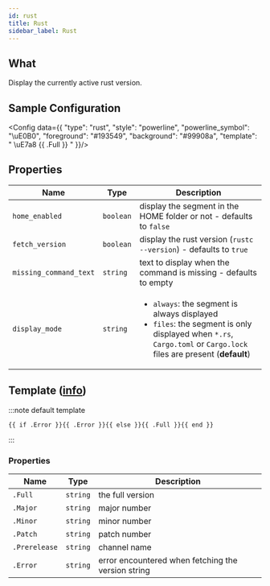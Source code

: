 ```yaml
---
id: rust
title: Rust
sidebar_label: Rust
---
```


## What

Display the currently active rust version.

## Sample Configuration


<Config data={{
  "type": "rust",
  "style": "powerline",
  "powerline_symbol": "\uE0B0",
  "foreground": "#193549",
  "background": "#99908a",
  "template": " \uE7a8 {{ .Full }} "
}}/>

## Properties

| Name                   | Type      | Description                                                                                                                                                                          |
| ---------------------- | --------- | ------------------------------------------------------------------------------------------------------------------------------------------------------------------------------------ |
| `home_enabled`         | `boolean` | display the segment in the HOME folder or not - defaults to `false`                                                                                                                  |
| `fetch_version`        | `boolean` | display the rust version (`rustc --version`) - defaults to `true`                                                                                                                    |
| `missing_command_text` | `string`  | text to display when the command is missing - defaults to empty                                                                                                                      |
| `display_mode`         | `string`  | <ul><li>`always`: the segment is always displayed</li><li>`files`: the segment is only displayed when `*.rs`, `Cargo.toml` or `Cargo.lock` files are present (**default**)</li></ul> |

## Template ([info][templates])

:::note default template

```template
{{ if .Error }}{{ .Error }}{{ else }}{{ .Full }}{{ end }}
```

:::

### Properties

| Name          | Type     | Description                                        |
| ------------- | -------- | -------------------------------------------------- |
| `.Full`       | `string` | the full version                                   |
| `.Major`      | `string` | major number                                       |
| `.Minor`      | `string` | minor number                                       |
| `.Patch`      | `string` | patch number                                       |
| `.Prerelease` | `string` | channel name                                       |
| `.Error`      | `string` | error encountered when fetching the version string |

[templates]: /docs/configuration/templates
